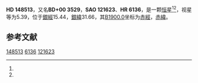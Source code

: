 {{Starbox begin
| name = HD 148513
}}
{{Starbox observe
| epoch = [[J2000.0|J2000.0]]
| constell = {{星座名待查}}<ref name=SIMBAD>{{cite web
 | url=http://simbad.u-strasbg.fr/simbad/sim-id?Ident=HR+6136
 | title =Pulsating variable Star
 | publisher=Centre de Données astronomiques de Strasbourg
 | work=SIMBAD
 | accessdate=2012-07-13}}</ref><ref name=DATA>{{cite web
 | url=http://vizier.u-strasbg.fr/viz-bin/VizieR-5?-out.add=.&-source=5050&-corr=PK=HR&-out.max=9999&HR=6136
 | title=VizieR Detailed Page
 | accessdate=2012-07-13
 | archive-url=https://web.archive.org/web/20160305200953/http://vizier.u-strasbg.fr/viz-bin/VizieR-5?-out.add=.&-source=5050&-corr=PK=HR&-out.max=9999&HR=6136
 | archive-date=2016-03-05
 | dead-url=yes
 }}</ref>
| 星官 = 
| ra = {{RA|16|28|34}}<ref name=SIMBAD /><ref name=DATA />
| dec = {{DEC|+0|39|54}}<ref name=SIMBAD /><ref name=DATA />
| appmag_v = 5.39<ref name=SIMBAD /><ref name=DATA />
}}
{{Starbox character
| class = K4IIIp<ref name=SIMBAD /><ref name=DATA />
| b-v = 1.46<ref name=SIMBAD /><ref name=DATA />
| u-b = 1.8<ref name=SIMBAD /><ref name=DATA />
| r-i = 0.78<ref name=SIMBAD /><ref name=DATA />
| variable = 
}}
{{Starbox astrometry
| radial_v = 1.8
| prop_mo_ra = 7
| parallax = 0.006
| p_error = 
}}
{{Starbox catalog
| names =BD+00 3529，[[SAO星表|SAO]] 121623，[[HD星表|HD]] 148513，[[HR星表|HR]] 6136}}
{{Starbox reference |Simbad=HR+6136}}
{{Starbox end}}

'''HD 148513'''，又名'''BD+00 3529'''，'''SAO 121623'''、'''HR 6136'''，是一颗[[恒星|恒星]]<ref name=SIMBAD /><ref name=DATA />，视星等为5.39，位于[[銀道座標系|銀經]]15.44，[[銀道座標系|銀緯]]31.66，其[[B1900.0|B1900.0]]坐标为[[赤經|赤經]]{{RA|16|23|28.2}}，[[赤緯|赤緯]]{{DEC|+0|31.66|20}}。

== 参考文献 ==
{{reflist}}

{{star-stub}}

[[Category:HD和HDE天體|148513]]
[[Category:HR天體|6136]]
[[Category:SAO天體|121623]]